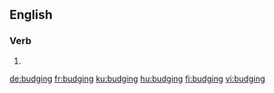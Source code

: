 ==English==

===Verb===
{{head|en|present participle}}

# {{present participle of|budge|lang=en}}

[[de:budging]]
[[fr:budging]]
[[ku:budging]]
[[hu:budging]]
[[fi:budging]]
[[vi:budging]]